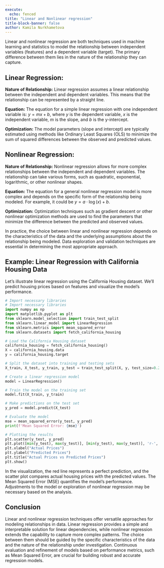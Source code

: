 ```yaml
---
execute:
  echo: fenced
title: "Linear and Nonlinear regression"
title-block-banner: false
author: Kamila Nurkhametova
---
```



Linear and nonlinear regression are both techniques used in machine learning and statistics to model the relationship between independent variables (features) and a dependent variable (target). The primary difference between them lies in the nature of the relationship they can capture.

## Linear Regression:

**Nature of Relationship:**
Linear regression assumes a linear relationship between the independent and dependent variables. This means that the relationship can be represented by a straight line.

**Equation:**
The equation for a simple linear regression with one independent variable is: $y = mx + b$, where $y$ is the dependent variable, $x$ is the independent variable, $m$ is the slope, and $b$ is the y-intercept.

**Optimization:**
The model parameters (slope and intercept) are typically estimated using methods like Ordinary Least Squares (OLS) to minimize the sum of squared differences between the observed and predicted values.

## Nonlinear Regression:

**Nature of Relationship:**
Nonlinear regression allows for more complex relationships between the independent and dependent variables. The relationship can take various forms, such as quadratic, exponential, logarithmic, or other nonlinear shapes.

**Equation:**
The equation for a general nonlinear regression model is more complex and depends on the specific form of the relationship being modeled. For example, it could be $y = a \cdot \log(x) + b$.

**Optimization:**
Optimization techniques such as gradient descent or other nonlinear optimization methods are used to find the parameters that minimize the difference between the predicted and observed values.


In practice, the choice between linear and nonlinear regression depends on the characteristics of the data and the underlying assumptions about the relationship being modeled. Data exploration and validation techniques are essential in determining the most appropriate approach.

## Example: Linear Regression with California Housing Data

Let's illustrate linear regression using the California Housing dataset. We'll predict housing prices based on features and visualize the model's performance.

```python
# Import necessary libraries
# Import necessary libraries
import numpy as np
import matplotlib.pyplot as plt
from sklearn.model_selection import train_test_split
from sklearn.linear_model import LinearRegression
from sklearn.metrics import mean_squared_error
from sklearn.datasets import fetch_california_housing

# Load the California Housing dataset
california_housing = fetch_california_housing()
X = california_housing.data
y = california_housing.target

# Split the dataset into training and testing sets
X_train, X_test, y_train, y_test = train_test_split(X, y, test_size=0.2, random_state=42)

# Create a linear regression model
model = LinearRegression()

# Train the model on the training set
model.fit(X_train, y_train)

# Make predictions on the test set
y_pred = model.predict(X_test)

# Evaluate the model
mse = mean_squared_error(y_test, y_pred)
print(f'Mean Squared Error: {mse}')

# Plotting the results
plt.scatter(y_test, y_pred)
plt.plot([min(y_test), max(y_test)], [min(y_test), max(y_test)], 'r-', lw=2)
plt.xlabel("Actual Prices")
plt.ylabel("Predicted Prices")
plt.title("Actual Prices vs Predicted Prices")
plt.show()

```

In the visualization, the red line represents a perfect prediction, and the scatter plot compares actual housing prices with the predicted values. The Mean Squared Error (MSE) quantifies the model's performance. Adjustments to the model or exploration of nonlinear regression may be necessary based on the analysis.

## Conclusion

Linear and nonlinear regression techniques offer versatile approaches for modeling relationships in data. Linear regression provides a simple and interpretable solution for linear dependencies, while nonlinear regression extends the capability to capture more complex patterns. The choice between them should be guided by the specific characteristics of the data and the nature of the relationship under investigation. Continuous evaluation and refinement of models based on performance metrics, such as Mean Squared Error, are crucial for building robust and accurate regression models.
